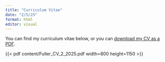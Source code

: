 ```yaml
---
title: "Curriculum Vitae"
date: "2/5/25"
format: html
editor: visual
---
```


You can find my curriculum vitae below, or you can [download my CV as a PDF](content/Fuller_CV_2_2025.pdf).

{{< pdf content/Fuller_CV_2_2025.pdf width=800 height=1150 >}}
